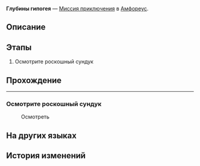 {{Дополнить|Диалоги.}}
{{Миссия Инфобокс
|id              = 8030107
|Название        = 
|Изображение     = Миссия Освоения Глубины гипогея.png
|Тип             = Миссия приключения
|События         = 
|Глава           = 
|Условия         = 
|Персонажи       = Первопроходец
|СтартЛокация    = Омут судьбы Янусополиса
|Мир             = Амфореус
|Локации         = Омут судьбы Янусополиса
|Предыдущая      = 
|Следующая       = 
|Награды         = 
}}
'''Глубины гипогея''' — [[Миссия приключения]] в [[Амфореус]].

==Описание==
{{Описание|<!--официальное описание из Перекрёстка судеб-->}}

==Этапы==
# Осмотрите роскошный сундук

==Прохождение==
{{Дополнить}}

----
:{{tx}}
{{Диалог Конец}}

===Осмотрите роскошный сундук===
{{Описание миссии|локация=Омут судьбы Янусополиса|Почему в конце приключения не нашлось сокровище?}}
{{Диалог Начало}}

:{{Диалог|Изучение}} Осмотреть
:{{tx}}

{{Диалог Конец}}

==На других языках==
{{На других языках
|en   = Deepest in Hypogeum
|zhs  = 在地宫的最深处
|zht  = 在地宮的最深處
|ja   = 地下迷宮の最深部
|ko   = 지하 궁전 가장 깊은 곳에서
|es   = En las profundidades del hipogeo
|fr   = Cœur de l'hypogée
|ru   = Глубины гипогея
|th   = ห้วงลึกสุดเขาวงกต
|vi   = Ở Nơi Sâu Nhất Trong Địa Cung
|de   = In den Tiefen des Labyrinths
|id   = Di Kedalaman Hipogeum
|pt   = Nas Profundezas do Hipogeu
}}

==История изменений==
{{История изменений|3.0}}

